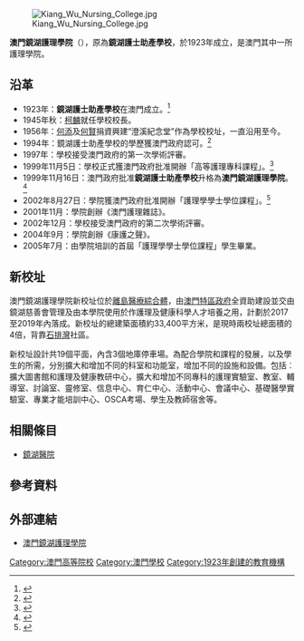 {{Expert|time=2015-12-14T03:45:25+00:00}}
{{Expand|time=2014-06-09T08:17:05+00:00}}
{{NoteTA
|G1 = Unit
}}
{{Infobox university
|name            = 澳門鏡湖護理學院
|native_name     = {{lang|pt|'''Instituto de Enfermagem Kiang Wu de Macau'''}}<br>{{lang|en|'''Kiang Wu Nursing College of Macau'''}}
|latin_name      = 
|image           = [[File:KWNS_Macau_logo.svg|150px]]
|motto           = 
|established     = 1923年
|type            = 私立學院
|endowment       = 
|faculty         = 32<ref name='stats'>{{Cite web |url=http://www.gaes.gov.mo/doc/2012/statistics2012-2013.pdf |title=存档副本 |access-date=2014-06-10 |archive-date=2019-05-21 |archive-url=https://web.archive.org/web/20190521150843/http://www.gaes.gov.mo/doc/2012/statistics2012-2013.pdf |dead-url=no }}</ref>
|president       = 尹一橋
|students        = 305<ref name='stats'>http://www.gaes.gov.mo/doc/2012/statistics2012-2013.pdf</ref>
|postgrad        = 
|undergrad       = 
|doctoral        = 
|city            = 
|state           = 
|country         = 
|campus          = 
|mascot          = 
|religion        = 
|affiliations    = 
|footnotes       = 
|website         = {{url|http://www.kwnc.edu.mo}}
|address         = {{MAC}}<br/>鏡湖馬路35號地下<br/>慕拉士大馬路澳門日報大樓13樓至16樓
|telephone       = {{tel|853|8295 6200}}  
|coor            = 
|logo            = 
}}

[[File:Kiang_Wu_Nursing_College.jpg|thumb]]

'''澳門鏡湖護理學院'''（{{lang-pt|'''Instituto de Enfermagem Kiang Wu de Macau'''}}），原為'''鏡湖護士助產學校'''，於1923年成立，是澳門其中一所護理學院。

==沿革==
*1923年：'''鏡湖護士助產學校'''在澳門成立。<ref>{{Cite web |url=http://www.kwnc.edu.mo/web/csubpage.asp?sel=1 |title=學院歷史 |accessdate=2008-04-11 |archive-date=2008-04-11 |archive-url=https://web.archive.org/web/20080411050052/http://www.kwnc.edu.mo/web/csubpage.asp?sel=1 |dead-url=yes }}</ref>
*1945年秋：[[柯麟|柯麟]]就任學校校長。
*1956年：[[何添|何添]]及[[何賢|何賢]]捐資興建“澄溪紀念堂”作為學校校址，一直沿用至今。
*1994年：鏡湖護士助產學校的學歷獲澳門政府認可。<ref>{{Cite web |url=http://bo.io.gov.mo/bo/i/94/04/declei05_cn.asp |title=印務局 - 第5-94-M號法令 |accessdate=2009-12-20 |archive-date=2004-10-28 |archive-url=https://web.archive.org/web/20041028111149/http://bo.io.gov.mo/bo/i/94/04/declei05_cn.asp |dead-url=no }}</ref>
*1997年：學校接受澳門政府的第一次學術評審。
*1999年11月5日：學校正式獲澳門政府批准開辦「高等護理專科課程」。<ref>{{Cite web |url=http://bo.io.gov.mo/bo/i/99/46/port419_cn.asp |title=印務局 - 第419-99-M號訓令 |accessdate=2009-12-20 |archive-date=2008-07-18 |archive-url=https://web.archive.org/web/20080718144253/http://bo.io.gov.mo/bo/i/99/46/port419_cn.asp |dead-url=no }}</ref>
*1999年11月16日：澳門政府批准'''鏡湖護士助產學校'''升格為'''澳門鏡湖護理學院'''。<ref>{{Cite web |url=http://bo.io.gov.mo/bo/i/99/46/port418_cn.asp |title=印務局 - 第418-99-M號訓令 |accessdate=2009-12-20 |archive-date=2010-06-25 |archive-url=https://web.archive.org/web/20100625162531/http://bo.io.gov.mo/bo/i/99/46/port418_cn.asp |dead-url=no }}</ref>
*2002年8月27日：學院獲澳門政府批准開辦「護理學學士學位課程」。<ref>{{Cite web |url=http://bo.io.gov.mo/bo/i/2002/35/despsasc_cn.asp#79 |title=印務局 - 第79/2002號 社會文化司司長批示 |accessdate=2009-12-20 |archive-date=2008-06-23 |archive-url=https://web.archive.org/web/20080623000316/http://bo.io.gov.mo/bo/i/2002/35/despsasc_cn.asp#79 |dead-url=no }}</ref>
*2001年11月：學院創辦《澳門護理雜誌》。
*2002年12月：學校接受澳門政府的第二次學術評審。
*2004年9月：學院創辦《康護之聲》。
*2005年7月：由學院培訓的首屆「護理學學士學位課程」學生畢業。

==新校址==
澳門鏡湖護理學院新校址位於[[離島醫療綜合體|離島醫療綜合體]]，由[[澳門特區政府|澳門特區政府]]全資助建設並交由鏡湖慈善會管理及由本學院使用於作護理及健康科學人才培養之用，計劃於2017至2019年內落成。新校址的總建築面積約33,400平方米，是現時兩校址總面積的4倍，背靠[[石排灣_(澳門)|石排灣]]社區。

新校址設計共19個平面，內含3個地庫停車場。為配合學院和課程的發展，以及學生的所需，分別擴大和增加不同的科室和功能室，增加不同的設施和設備。包括︰擴大圖書館和護理及健康教研中心，擴大和增加不同專科的護理實驗室、教室、輔導室、討論室、靈修室、信息中心、育仁中心、活動中心、會議中心、基礎醫學實驗室、專業才能培訓中心、OSCA考場、學生及教師宿舍等。

== 相關條目 ==
*[[鏡湖醫院|鏡湖醫院]]

==參考資料==
<references/>

==外部連結==
*[http://www.kwnc.edu.mo 澳門鏡湖護理學院] {{Wayback|url=http://www.kwnc.edu.mo/ |date=20080414201135 }}

{{澳門高等教育}}
{{澳門學校}}
{{粤港澳高校联盟}}

[[Category:澳門高等院校|Category:澳門高等院校]]
[[Category:澳門學校|Category:澳門學校]]
[[Category:1923年創建的教育機構|Category:1923年創建的教育機構]]